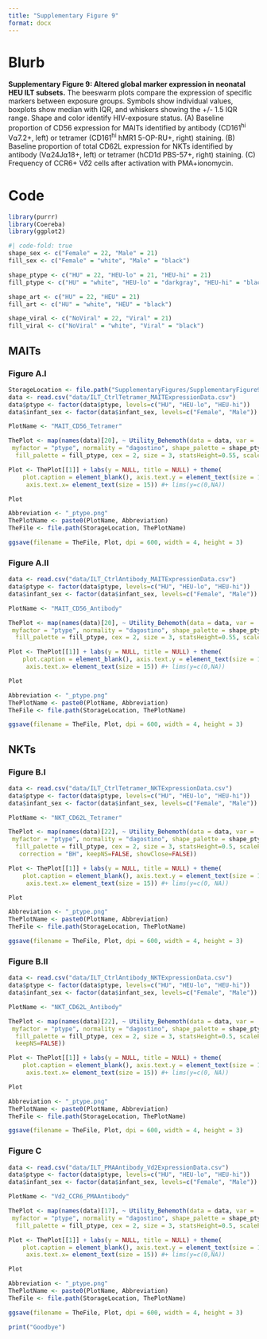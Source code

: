 ```yaml
---
title: "Supplementary Figure 9"
format: docx
---
```


# Blurb

**Supplementary Figure 9: Altered global marker expression in neonatal HEU ILT subsets.** The beeswarm plots compare the expression of specific markers between exposure groups. Symbols show individual values, boxplots show median with IQR, and whiskers showing the +/- 1.5 IQR range. Shape and color identify HIV-exposure status. (A) Baseline proportion of CD56 expression for MAITs identified by antibody (CD161^hi^ V⍺7.2+, left) or tetramer (CD161^hi^ hMR1 5-OP-RU+, right) staining. (B) Baseline proportion of total CD62L expression for NKTs identified by antibody (V⍺24J⍺18+, left) or tetramer (hCD1d PBS-57+, right) staining. (C) Frequency of CCR6+ V𝛿2 cells after activation with PMA+ionomycin.

# Code

```r
library(purrr)
library(Coereba)
library(ggplot2)
```

```r
#| code-fold: true
shape_sex <- c("Female" = 22, "Male" = 21)
fill_sex <- c("Female" = "white", "Male" = "black")

shape_ptype <- c("HU" = 22, "HEU-lo" = 21, "HEU-hi" = 21)
fill_ptype <- c("HU" = "white", "HEU-lo" = "darkgray", "HEU-hi" = "black")

shape_art <- c("HU" = 22, "HEU" = 21)
fill_art <- c("HU" = "white", "HEU" = "black")

shape_viral <- c("NoViral" = 22, "Viral" = 21)
fill_viral <- c("NoViral" = "white", "Viral" = "black")
```

## MAITs

### Figure A.I

```r
StorageLocation <- file.path("SupplementaryFigures/SupplementaryFigure9")
data <- read.csv("data/ILT_CtrlTetramer_MAITExpressionData.csv")
data$ptype <- factor(data$ptype, levels=c("HU", "HEU-lo", "HEU-hi"))
data$infant_sex <- factor(data$infant_sex, levels=c("Female", "Male"))
```

```r
PlotName <- "MAIT_CD56_Tetramer"

ThePlot <- map(names(data)[20], ~ Utility_Behemoth(data = data, var = .x,
 myfactor = "ptype", normality = "dagostino", shape_palette = shape_ptype,
  fill_palette = fill_ptype, cex = 2, size = 3, statsHeight=0.55, scalePercent=TRUE, correction = "BH", keepNS=FALSE))

Plot <- ThePlot[[1]] + labs(y = NULL, title = NULL) + theme(
    plot.caption = element_blank(), axis.text.y = element_text(size = 15),
     axis.text.x= element_text(size = 15)) #+ lims(y=c(0,NA))

Plot

Abbreviation <- "_ptype.png"
ThePlotName <- paste0(PlotName, Abbreviation)
TheFile <- file.path(StorageLocation, ThePlotName)

ggsave(filename = TheFile, Plot, dpi = 600, width = 4, height = 3)
```

### Figure A.II

```r
data <- read.csv("data/ILT_CtrlAntibody_MAITExpressionData.csv")
data$ptype <- factor(data$ptype, levels=c("HU", "HEU-lo", "HEU-hi"))
data$infant_sex <- factor(data$infant_sex, levels=c("Female", "Male"))
```

```r
PlotName <- "MAIT_CD56_Antibody"

ThePlot <- map(names(data)[20], ~ Utility_Behemoth(data = data, var = .x,
 myfactor = "ptype", normality = "dagostino", shape_palette = shape_ptype,
  fill_palette = fill_ptype, cex = 2, size = 3, statsHeight=0.55, scalePercent=TRUE, correction = "BH", keepNS=FALSE))

Plot <- ThePlot[[1]] + labs(y = NULL, title = NULL) + theme(
    plot.caption = element_blank(), axis.text.y = element_text(size = 15),
     axis.text.x= element_text(size = 15)) #+ lims(y=c(0,NA))

Plot

Abbreviation <- "_ptype.png"
ThePlotName <- paste0(PlotName, Abbreviation)
TheFile <- file.path(StorageLocation, ThePlotName)

ggsave(filename = TheFile, Plot, dpi = 600, width = 4, height = 3)
```

## NKTs

### Figure B.I

```r
data <- read.csv("data/ILT_CtrlTetramer_NKTExpressionData.csv")
data$ptype <- factor(data$ptype, levels=c("HU", "HEU-lo", "HEU-hi"))
data$infant_sex <- factor(data$infant_sex, levels=c("Female", "Male"))
```

```r
PlotName <- "NKT_CD62L_Tetramer"

ThePlot <- map(names(data)[22], ~ Utility_Behemoth(data = data, var = .x,
 myfactor = "ptype", normality = "dagostino", shape_palette = shape_ptype,
  fill_palette = fill_ptype, cex = 2, size = 3, statsHeight=0.5, scalePercent=TRUE,
   correction = "BH", keepNS=FALSE, showClose=FALSE))

Plot <- ThePlot[[1]] + labs(y = NULL, title = NULL) + theme(
    plot.caption = element_blank(), axis.text.y = element_text(size = 15),
     axis.text.x= element_text(size = 15)) #+ lims(y=c(0, NA))

Plot

Abbreviation <- "_ptype.png"
ThePlotName <- paste0(PlotName, Abbreviation)
TheFile <- file.path(StorageLocation, ThePlotName)

ggsave(filename = TheFile, Plot, dpi = 600, width = 4, height = 3)
```

### Figure B.II

```r
data <- read.csv("data/ILT_CtrlAntibody_NKTExpressionData.csv")
data$ptype <- factor(data$ptype, levels=c("HU", "HEU-lo", "HEU-hi"))
data$infant_sex <- factor(data$infant_sex, levels=c("Female", "Male"))
```

```r
PlotName <- "NKT_CD62L_Antibody"

ThePlot <- map(names(data)[22], ~ Utility_Behemoth(data = data, var = .x,
 myfactor = "ptype", normality = "dagostino", shape_palette = shape_ptype,
  fill_palette = fill_ptype, cex = 2, size = 3, statsHeight=0.5, scalePercent=TRUE, correction = "BH", showClose=FALSE, 
  keepNS=FALSE))

Plot <- ThePlot[[1]] + labs(y = NULL, title = NULL) + theme(
    plot.caption = element_blank(), axis.text.y = element_text(size = 15),
     axis.text.x= element_text(size = 15)) #+ lims(y=c(0, NA))

Plot

Abbreviation <- "_ptype.png"
ThePlotName <- paste0(PlotName, Abbreviation)
TheFile <- file.path(StorageLocation, ThePlotName)

ggsave(filename = TheFile, Plot, dpi = 600, width = 4, height = 3)
```

### Figure C

```r
data <- read.csv("data/ILT_PMAAntibody_Vd2ExpressionData.csv")
data$ptype <- factor(data$ptype, levels=c("HU", "HEU-lo", "HEU-hi"))
data$infant_sex <- factor(data$infant_sex, levels=c("Female", "Male"))
```

```r
PlotName <- "Vd2_CCR6_PMAAntibody"

ThePlot <- map(names(data)[17], ~ Utility_Behemoth(data = data, var = .x,
 myfactor = "ptype", normality = "dagostino", shape_palette = shape_ptype,
  fill_palette = fill_ptype, cex = 2, size = 3, statsHeight=0.5, scalePercent=TRUE, correction = "BH", keepNS=FALSE))

Plot <- ThePlot[[1]] + labs(y = NULL, title = NULL) + theme(
    plot.caption = element_blank(), axis.text.y = element_text(size = 15),
     axis.text.x= element_text(size = 15)) #+ lims(y=c(0,NA))

Plot

Abbreviation <- "_ptype.png"
ThePlotName <- paste0(PlotName, Abbreviation)
TheFile <- file.path(StorageLocation, ThePlotName)

ggsave(filename = TheFile, Plot, dpi = 600, width = 4, height = 3)
```

```r
print("Goodbye")
```